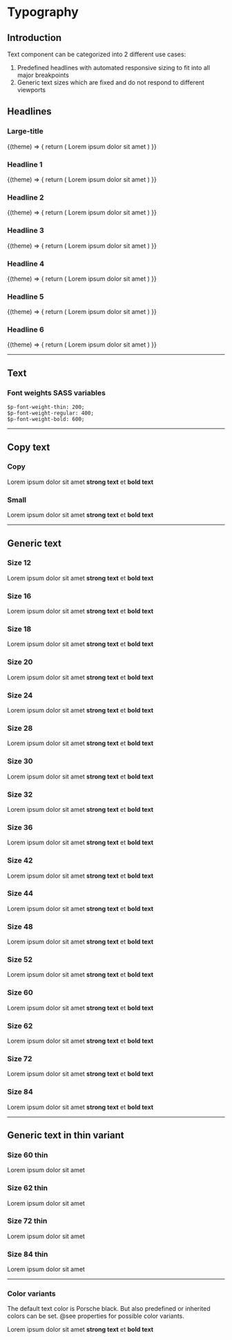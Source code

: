 
# Typography

## Introduction
Text component can be categorized into 2 different use cases:

1. Predefined headlines with automated responsive sizing to fit into all major breakpoints
2. Generic text sizes which are fixed and do not respond to different viewports

## Headlines

### Large-title

<Example noTheme={false} className="sg-example-text">
  {(theme) => {
    return (
      <React.Fragment>
        <p-headline type="large-title" level="1" theme={theme}>Lorem ipsum dolor sit amet</p-headline>
      </React.Fragment>
    )
  }}
</Example>

### Headline 1

<Example noTheme={false} className="sg-example-text">
  {(theme) => {
    return (
      <React.Fragment>
        <p-headline type="headline-1" level="1" theme={theme}>Lorem ipsum dolor sit amet</p-headline>
      </React.Fragment>
    )
  }}
</Example>

### Headline 2

<Example noTheme={false} className="sg-example-text">
  {(theme) => {
    return (
      <React.Fragment>
        <p-headline type="headline-2" level="2" theme={theme}>Lorem ipsum dolor sit amet</p-headline>
      </React.Fragment>
    )
  }}
</Example>

### Headline 3

<Example noTheme={false} className="sg-example-text">
  {(theme) => {
    return (
      <React.Fragment>
        <p-headline type="headline-3" level="3" theme={theme}>Lorem ipsum dolor sit amet</p-headline>
      </React.Fragment>
    )
  }}
</Example>

### Headline 4

<Example noTheme={false} className="sg-example-text">
  {(theme) => {
    return (
      <React.Fragment>
        <p-headline type="headline-4" level="4" theme={theme}>Lorem ipsum dolor sit amet</p-headline>
      </React.Fragment>
    )
  }}
</Example>

### Headline 5

<Example noTheme={false} className="sg-example-text">
  {(theme) => {
    return (
      <React.Fragment>
        <p-headline type="headline-5" level="5" theme={theme}>Lorem ipsum dolor sit amet</p-headline>
      </React.Fragment>
    )
  }}
</Example>

### Headline 6

<Example noTheme={false} className="sg-example-text">
  {(theme) => {
    return (
      <React.Fragment>
        <p-headline type="headline-6" level="6" theme={theme}>Lorem ipsum dolor sit amet</p-headline>
      </React.Fragment>
    )
  }}
</Example>

---

## Text

### Font weights SASS variables
```
$p-font-weight-thin: 200;
$p-font-weight-regular: 400;
$p-font-weight-bold: 600;
```
---

## Copy text

### Copy

<Example className="sg-example-text">
  <React.Fragment>
    <p-text type="copy">Lorem ipsum dolor sit amet <strong>strong text</strong> et <b>bold text</b></p-text>
  </React.Fragment>
</Example>

### Small

<Example className="sg-example-text">
  <React.Fragment>
    <p-text type="small">Lorem ipsum dolor sit amet <strong>strong text</strong> et <b>bold text</b></p-text>
  </React.Fragment>
</Example>

---

## Generic text

### Size 12
<Example className="sg-example-text">
  <React.Fragment>
    <p-text type="12">Lorem ipsum dolor sit amet <strong>strong text</strong> et <b>bold text</b></p-text>
  </React.Fragment>
</Example>

### Size 16
<Example className="sg-example-text">
  <React.Fragment>
    <p-text type="16">Lorem ipsum dolor sit amet <strong>strong text</strong> et <b>bold text</b></p-text>
  </React.Fragment>
</Example>

### Size 18
<Example className="sg-example-text">
  <React.Fragment>
    <p-text type="18">Lorem ipsum dolor sit amet <strong>strong text</strong> et <b>bold text</b></p-text>
  </React.Fragment>
</Example>

### Size 20
<Example className="sg-example-text">
  <React.Fragment>
    <p-text type="20">Lorem ipsum dolor sit amet <strong>strong text</strong> et <b>bold text</b></p-text>
  </React.Fragment>
</Example>

### Size 24
<Example className="sg-example-text">
  <React.Fragment>
    <p-text type="24">Lorem ipsum dolor sit amet <strong>strong text</strong> et <b>bold text</b></p-text>
  </React.Fragment>
</Example>

### Size 28
<Example className="sg-example-text">
  <React.Fragment>
    <p-text type="28">Lorem ipsum dolor sit amet <strong>strong text</strong> et <b>bold text</b></p-text>
  </React.Fragment>
</Example>

### Size 30
<Example className="sg-example-text">
  <React.Fragment>
    <p-text type="30">Lorem ipsum dolor sit amet <strong>strong text</strong> et <b>bold text</b></p-text>
  </React.Fragment>
</Example>

### Size 32
<Example className="sg-example-text">
  <React.Fragment>
    <p-text type="32">Lorem ipsum dolor sit amet <strong>strong text</strong> et <b>bold text</b></p-text>
  </React.Fragment>
</Example>

### Size 36
<Example className="sg-example-text">
  <React.Fragment>
    <p-text type="36">Lorem ipsum dolor sit amet <strong>strong text</strong> et <b>bold text</b></p-text>
  </React.Fragment>
</Example>

### Size 42
<Example className="sg-example-text">
  <React.Fragment>
    <p-text type="42">Lorem ipsum dolor sit amet <strong>strong text</strong> et <b>bold text</b></p-text>
  </React.Fragment>
</Example>

### Size 44
<Example className="sg-example-text">
  <React.Fragment>
    <p-text type="44">Lorem ipsum dolor sit amet <strong>strong text</strong> et <b>bold text</b></p-text>
  </React.Fragment>
</Example>

### Size 48
<Example className="sg-example-text">
  <React.Fragment>
    <p-text type="48">Lorem ipsum dolor sit amet <strong>strong text</strong> et <b>bold text</b></p-text>
  </React.Fragment>
</Example>

### Size 52
<Example className="sg-example-text">
  <React.Fragment>
    <p-text type="52">Lorem ipsum dolor sit amet <strong>strong text</strong> et <b>bold text</b></p-text>
  </React.Fragment>
</Example>

### Size 60
<Example className="sg-example-text">
  <React.Fragment>
    <p-text type="60">Lorem ipsum dolor sit amet <strong>strong text</strong> et <b>bold text</b></p-text>
  </React.Fragment>
</Example>

### Size 62
<Example className="sg-example-text">
  <React.Fragment>
    <p-text type="62">Lorem ipsum dolor sit amet <strong>strong text</strong> et <b>bold text</b></p-text>
  </React.Fragment>
</Example>

### Size 72
<Example className="sg-example-text">
  <React.Fragment>
    <p-text type="72">Lorem ipsum dolor sit amet <strong>strong text</strong> et <b>bold text</b></p-text>
  </React.Fragment>
</Example>

### Size 84
<Example className="sg-example-text">
  <React.Fragment>
    <p-text type="84">Lorem ipsum dolor sit amet <strong>strong text</strong> et <b>bold text</b></p-text>
  </React.Fragment>
</Example>

---

## Generic text in thin variant

### Size 60 thin
<Example className="sg-example-text">
  <React.Fragment>
    <p-text type="60-thin">Lorem ipsum dolor sit amet</p-text>
  </React.Fragment>
</Example>

### Size 62 thin
<Example className="sg-example-text">
  <React.Fragment>
    <p-text type="62-thin">Lorem ipsum dolor sit amet</p-text>
  </React.Fragment>
</Example>

### Size 72 thin
<Example className="sg-example-text">
  <React.Fragment>
    <p-text type="72-thin">Lorem ipsum dolor sit amet</p-text>
  </React.Fragment>
</Example>

### Size 84 thin
<Example className="sg-example-text">
  <React.Fragment>
    <p-text type="84-thin">Lorem ipsum dolor sit amet</p-text>
  </React.Fragment>
</Example>

---

### Color variants
The default text color is Porsche black. But also predefined or inherited colors can be set. @see properties for possible color variants.

<Example className="sg-example-text">
  <React.Fragment>
    <p-text type="20" color="porsche-red">Lorem ipsum dolor sit amet <strong>strong text</strong> et <b>bold text</b></p-text>
  </React.Fragment>
</Example>
